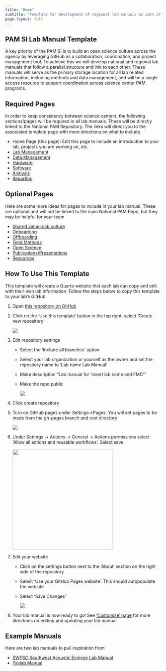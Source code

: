 ```yaml
---
title: "Home"
subtitle: "Template for development of regional lab manuals as part of the Passive Acoustic Monitoring Strategic Initiative"
page-layout: full
---
```


## PAM SI Lab Manual Template

A key priority of the PAM SI is to build an open science culture across the agency by leveraging GitHub as a collaboration, coordination, and project management tool. To achieve this we will develop national and regional lab manuals that follow a parallel structure and link to each other. These manuals will serve as the primary storage location for all lab related information, including methods and data management, and will be a single access resource to support coordination across science center PAM programs.

## Required Pages

In order to keep consistency between science centers, the following sections/pages will be required in all lab manuals. These will be directly linked to the National PAM Repository. The links will direct you to the associated template page with more directions on what to include.

-   Home Page (this page): Edit this page to include an introduction to your lab, projects you are working on, etc.
-   [Lab Management](https://nmfs-ost.github.io/PAM_template_lab_manual/content/LabManagement.html)
-   [Data Management](https://nmfs-ost.github.io/PAM_template_lab_manual/content/DataManagement.html)
-   [Hardware](https://nmfs-ost.github.io/PAM_template_lab_manual/content/Hardware.html)
-   [Software](https://nmfs-ost.github.io/PAM_template_lab_manual/content/Software.html)
-   [Analysis](https://nmfs-ost.github.io/PAM_template_lab_manual/content/AnalysisMethods.html)
-   [Reporting](https://nmfs-ost.github.io/PAM_template_lab_manual/content/Reporting.html)

## Optional Pages

Here are some more ideas for pages to include in your lab manual. These are optional and will not be linked to the main National PAM Repo, but they may be helpful for your team

-   [Shared values/lab culture](https://nmfs-ost.github.io/PAM_template_lab_manual/content/SharedValues.html)
-   [Onboarding](https://nmfs-ost.github.io/PAM_template_lab_manual/content/Onboarding.html)
-   [Offboarding](https://nmfs-ost.github.io/PAM_template_lab_manual/content/Offboarding.html)
-   [Field Methods](https://nmfs-ost.github.io/PAM_template_lab_manual/content/FieldMethods.html)
-   [Open Science](https://nmfs-ost.github.io/PAM_template_lab_manual/content/OpenScience.html)
-   [Publications/Presentations](https://nmfs-ost.github.io/PAM_template_lab_manual/content/PublicationsPresentations.html)
-   [Resources](https://nmfs-ost.github.io/PAM_template_lab_manual/content/Resources.html)

## How To Use This Template

This template will create a Quarto website that each lab can copy and edit with their own lab information. Follow the steps below to copy this template to your lab's GitHub

1.  Open [this repository on GitHub](https://github.com/nmfs-ost/PAM_template_lab_manual)

2.  Click on the 'Use this template' button in the top right, select 'Create new repository'

    ![](content/images/repoTemplate.png)

3.  Edit repository settings

    -   Select the 'Include all branches' option

    -   Select your lab organization or yourself as the owner and set the repository name to 'Lab name Lab Manual'

    -   Make description "Lab manual for 'insert lab name and FMC'"

    -   Make the repo public

        ![](content/images/RepoSettings.png)

4.  Click create repository

5.  Turn on GitHub pages under Settings-\>Pages. You will set pages to be made from the gh-pages branch and root directory

    ![](content/images/branches.png)

6.  Under Settings -\> Actions -\> General -\> Actions permissions select 'Allow all actions and reusable workflows'. Select save

    ![](content/images/actions.png){width="323"}

7.  Edit your website

    -   Click on the settings button next to the 'About' section on the right side of the repository

    -   Select 'Use your GitHub Pages website'. This should autopopulate the website

    -   Select 'Save Changes'

        ![](content/images/website.png)

8.  Your lab manual is now ready to go! See ['Customize' page](https://nmfs-ost.github.io/PAM_template_lab_manual/content/NMFS_OpenSciDirections/add-content.html) for more directions on editing and updating your lab manual

## Example Manuals

Here are two lab manuals to pull inspiration from

-   [SWFSC Southwest Acoustic Ecology Lab Manual](https://sael-swfsc.github.io/SAEL-lab-manual/content/media.html)
-   [Faylab Manual](https://thefaylab.github.io/lab-manual/)
